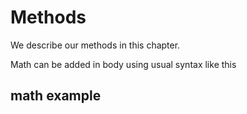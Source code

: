 # Methods

We describe our methods in this chapter.

Math can be added in body using usual syntax like this 

## math example

